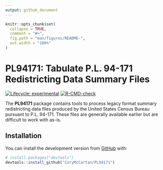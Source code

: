 ```yaml
---
output: github_document
---
```


<!-- README.md is generated from README.Rmd. Please edit that file -->

```r
knitr::opts_chunk$set(
  collapse = TRUE,
  comment = "#>",
  fig.path = "man/figures/README-",
  out.width = "100%"
)
```

# **PL94171**: Tabulate P.L. 94-171 Redistricting Data Summary Files

<!-- badges: start -->
[![Lifecycle: experimental](https://img.shields.io/badge/lifecycle-experimental-orange.svg)](https://lifecycle.r-lib.org/articles/stages.html#experimental)
[![R-CMD-check](https://github.com/CoryMcCartan/PL94171/workflows/R-CMD-check/badge.svg)](https://github.com/CoryMcCartan/PL94171/actions)
<!-- badges: end -->

The **PL94171** package contains tools to process legacy format summary
redistricting data files produced by the United States Census Bureau pursuant to
P.L. 94-171. These files are generally available earlier but are difficult to
work with as-is.

## Installation

You can install the development version from [GitHub](https://github.com/) with:

``` r
# install.packages("devtools")
devtools::install_github("CoryMcCartan/PL94171")
```
